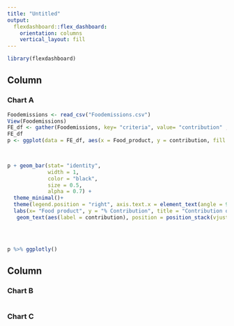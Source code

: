 ```yaml
---
title: "Untitled"
output: 
  flexdashboard::flex_dashboard:
    orientation: columns
    vertical_layout: fill
---
```


```r
library(flexdashboard)
```

Column {data-width=650}
-----------------------------------------------------------------------

### Chart A

```r
Foodemissions <- read_csv("Foodemissions.csv")
View(Foodemissions)
FE_df <- gather(Foodemissions, key= "criteria", value= "contribution" , Land_use:Retail)
FE_df
p <- ggplot(data = FE_df, aes(x = Food_product, y = contribution, fill = criteria)) 

 

p + geom_bar(stat= "identity",
             width = 1,
             color = "black",
             size = 0.5,
             alpha = 0.7) +
  theme_minimal()+
  theme(legend.position = "right", axis.text.x = element_text(angle = 90, hjust = 0.4)) +
  labs(x= "Food product", y = "% Contribution", title = "Contribution of Food products in various Sectors") +
   geom_text(aes(label = contribution), position = position_stack(vjust = 0.4), size = 2)
  

 

p %>% ggplotly()

```

Column {data-width=350}
-----------------------------------------------------------------------

### Chart B

```r

```

### Chart C

```r

```

